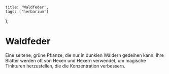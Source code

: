     title: 'Waldfeder',
    tags: ['herbarium']
};

# Waldfeder

Eine seltene, grüne Pflanze, die nur in dunklen Wäldern gedeihen kann. Ihre Blätter werden oft von Hexen und Hexern verwendet, um magische Tinkturen herzustellen, die die Konzentration verbessern.
